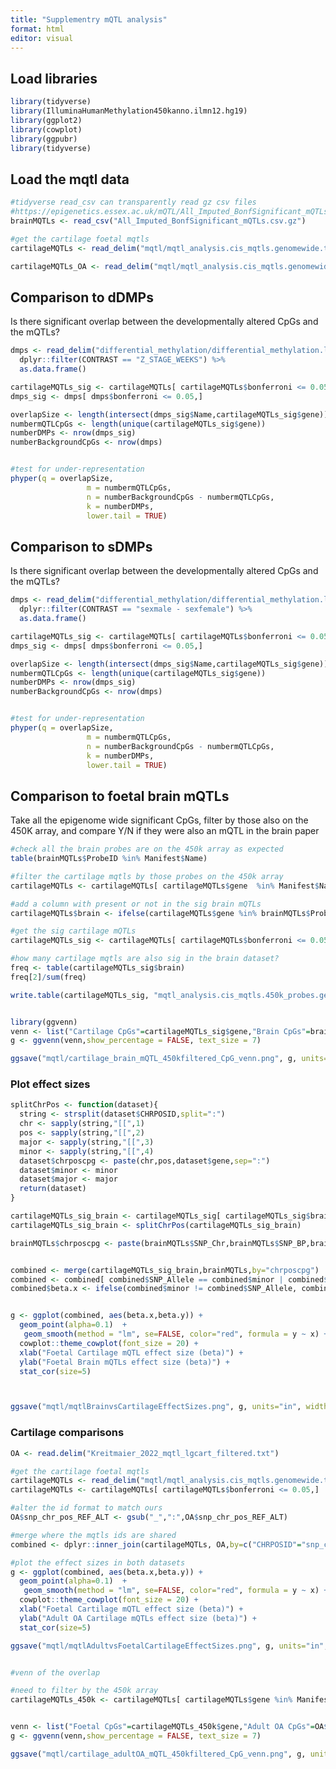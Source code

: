 ```yaml
---
title: "Supplementry mQTL analysis"
format: html
editor: visual
---
```


## Load libraries

```r
library(tidyverse)
library(IlluminaHumanMethylation450kanno.ilmn12.hg19)
library(ggplot2)
library(cowplot)
library(ggpubr)
library(tidyverse)
```

## Load the mqtl data

```r
#tidyverse read_csv can transparently read gz csv files
#https://epigenetics.essex.ac.uk/mQTL/All_Imputed_BonfSignificant_mQTLs.csv.gz
brainMQTLs <- read_csv("All_Imputed_BonfSignificant_mQTLs.csv.gz")

#get the cartilage foetal mqtls
cartilageMQTLs <- read_delim("mqtl/mqtl_analysis.cis_mqtls.genomewide.tsv") %>% as.data.frame()

cartilageMQTLs_OA <- read_delim("mqtl/mqtl_analysis.cis_mqtls.genomewide.OA.tsv") %>% as.data.frame()


```

## Comparison to dDMPs

Is there significant overlap between the developmentally altered CpGs and the mQTLs?

```r
dmps <- read_delim("differential_methylation/differential_methylation.limma_results.continuous_covariates.treat_log2FC0.1_thr.tsv") %>% 
  dplyr::filter(CONTRAST == "Z_STAGE_WEEKS") %>%
  as.data.frame()

cartilageMQTLs_sig <- cartilageMQTLs[ cartilageMQTLs$bonferroni <= 0.05,]
dmps_sig <- dmps[ dmps$bonferroni <= 0.05,]

overlapSize <- length(intersect(dmps_sig$Name,cartilageMQTLs_sig$gene))
numbermQTLCpGs <- length(unique(cartilageMQTLs_sig$gene))
numberDMPs <- nrow(dmps_sig)
numberBackgroundCpGs <- nrow(dmps)


#test for under-representation
phyper(q = overlapSize,
                 m = numbermQTLCpGs,
                 n = numberBackgroundCpGs - numbermQTLCpGs,
                 k = numberDMPs,
                 lower.tail = TRUE)

```

## Comparison to sDMPs

Is there significant overlap between the developmentally altered CpGs and the mQTLs?

```r
dmps <- read_delim("differential_methylation/differential_methylation.limma_results.continuous_covariates.ebayes_adjusted.tsv") %>% 
  dplyr::filter(CONTRAST == "sexmale - sexfemale") %>%
  as.data.frame()

cartilageMQTLs_sig <- cartilageMQTLs[ cartilageMQTLs$bonferroni <= 0.05,]
dmps_sig <- dmps[ dmps$bonferroni <= 0.05,]

overlapSize <- length(intersect(dmps_sig$Name,cartilageMQTLs_sig$gene))
numbermQTLCpGs <- length(unique(cartilageMQTLs_sig$gene))
numberDMPs <- nrow(dmps_sig)
numberBackgroundCpGs <- nrow(dmps)


#test for under-representation
phyper(q = overlapSize,
                 m = numbermQTLCpGs,
                 n = numberBackgroundCpGs - numbermQTLCpGs,
                 k = numberDMPs,
                 lower.tail = TRUE)

```

## Comparison to foetal brain mQTLs

Take all the epigenome wide significant CpGs, filter by those also on the 450K array, and compare Y/N if they were also an mQTL in the brain paper

```r
#check all the brain probes are on the 450k array as expected
table(brainMQTLs$ProbeID %in% Manifest$Name)

#filter the cartilage mqtls by those probes on the 450k array
cartilageMQTLs <- cartilageMQTLs[ cartilageMQTLs$gene  %in% Manifest$Name,]

#add a column with present or not in the sig brain mQTLs
cartilageMQTLs$brain <- ifelse(cartilageMQTLs$gene %in% brainMQTLs$ProbeID,"yes","no")

#get the sig cartilage mQTLs
cartilageMQTLs_sig <- cartilageMQTLs[ cartilageMQTLs$bonferroni <= 0.05,]

#how many cartilage mqtls are also sig in the brain dataset?
freq <- table(cartilageMQTLs_sig$brain)
freq[2]/sum(freq)

write.table(cartilageMQTLs_sig, "mqtl_analysis.cis_mqtls.450k_probes.genomewide_bonerroni_sig.tsv", sep="\t", quote=FALSE,row.names = FALSE,col.names = TRUE)


library(ggvenn)
venn <- list("Cartilage CpGs"=cartilageMQTLs_sig$gene,"Brain CpGs"=brainMQTLs$ProbeID)
g <- ggvenn(venn,show_percentage = FALSE, text_size = 7)

ggsave("mqtl/cartilage_brain_mQTL_450kfiltered_CpG_venn.png", g, units="in", width=6, height=7,bg="white")


```

### Plot effect sizes

```r
splitChrPos <- function(dataset){
  string <- strsplit(dataset$CHRPOSID,split=":")
  chr <- sapply(string,"[[",1)
  pos <- sapply(string,"[[",2)
  major <- sapply(string,"[[",3)
  minor <- sapply(string,"[[",4)
  dataset$chrposcpg <- paste(chr,pos,dataset$gene,sep=":")
  dataset$minor <- minor
  dataset$major <- major
  return(dataset)
}

cartilageMQTLs_sig_brain <- cartilageMQTLs_sig[ cartilageMQTLs_sig$brain=="yes",]
cartilageMQTLs_sig_brain <- splitChrPos(cartilageMQTLs_sig_brain)

brainMQTLs$chrposcpg <- paste(brainMQTLs$SNP_Chr,brainMQTLs$SNP_BP,brainMQTLs$ProbeID,sep=":")


combined <- merge(cartilageMQTLs_sig_brain,brainMQTLs,by="chrposcpg")
combined <- combined[ combined$SNP_Allele == combined$minor | combined$SNP_Allele == combined$major, ]
combined$beta.x <- ifelse(combined$minor != combined$SNP_Allele, combined$beta.x *-1 ,combined$beta.x)


g <- ggplot(combined, aes(beta.x,beta.y)) +
  geom_point(alpha=0.1)  +
   geom_smooth(method = "lm", se=FALSE, color="red", formula = y ~ x) +
  cowplot::theme_cowplot(font_size = 20) +
  xlab("Foetal Cartilage mQTL effect size (beta)") +
  ylab("Foetal Brain mQTLs effect size (beta)") +
  stat_cor(size=5)



ggsave("mqtl/mqtlBrainvsCartilageEffectSizes.png", g, units="in", width=7, height=5)


```

### Cartilage comparisons

```r
OA <- read.delim("Kreitmaier_2022_mqtl_lgcart_filtered.txt")

#get the cartilage foetal mqtls
cartilageMQTLs <- read_delim("mqtl/mqtl_analysis.cis_mqtls.genomewide.tsv") %>% as.data.frame()
cartilageMQTLs <- cartilageMQTLs[ cartilageMQTLs$bonferroni <= 0.05,]

#alter the id format to match ours
OA$snp_chr_pos_REF_ALT <- gsub("_",":",OA$snp_chr_pos_REF_ALT)

#merge where the mqtls ids are shared
combined <- dplyr::inner_join(cartilageMQTLs, OA,by=c("CHRPOSID"="snp_chr_pos_REF_ALT","gene"="msite") )

#plot the effect sizes in both datasets
g <- ggplot(combined, aes(beta.x,beta.y)) +
  geom_point(alpha=0.1)  +
   geom_smooth(method = "lm", se=FALSE, color="red", formula = y ~ x) +
  cowplot::theme_cowplot(font_size = 20) +
  xlab("Foetal Cartilage mQTL effect size (beta)") +
  ylab("Adult OA Cartilage mQTLs effect size (beta)") +
  stat_cor(size=5)

ggsave("mqtl/mqtlAdultvsFoetalCartilageEffectSizes.png", g, units="in", width=7, height=7, bg = "white")


#venn of the overlap

#need to filter by the 450k array
cartilageMQTLs_450k <- cartilageMQTLs[ cartilageMQTLs$gene %in% Manifest$Name,]


venn <- list("Foetal CpGs"=cartilageMQTLs_450k$gene,"Adult OA CpGs"=OA$msite)
g <- ggvenn(venn,show_percentage = FALSE, text_size = 7)

ggsave("mqtl/cartilage_adultOA_mQTL_450kfiltered_CpG_venn.png", g, units="in", width=6, height=7,bg="white")


```
